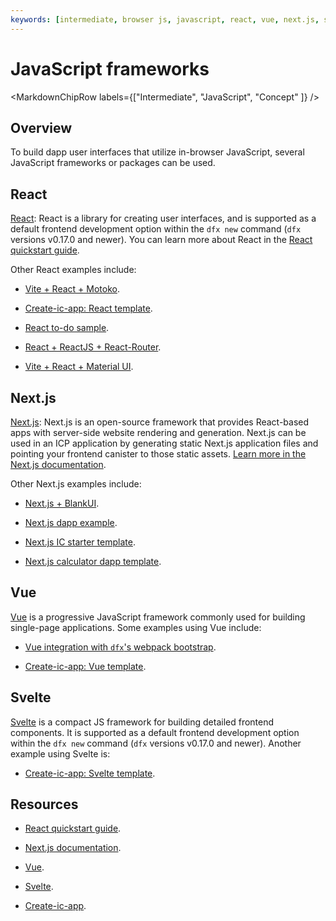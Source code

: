 ```yaml
---
keywords: [intermediate, browser js, javascript, react, vue, next.js, svelte, frameworks]
---
```



# JavaScript frameworks

<MarkdownChipRow labels={["Intermediate", "JavaScript", "Concept" ]} />

## Overview

To build dapp user interfaces that utilize in-browser JavaScript, several JavaScript frameworks or packages can be used.

## React

[React](/docs/current/developer-docs/getting-started/quickstart/react-quickstart): React is a library for creating user interfaces, and is supported as a default frontend development option within the `dfx new` command (`dfx` versions v0.17.0 and newer). You can learn more about React in the [React quickstart guide](/docs/current/developer-docs/getting-started/quickstart/react-quickstart).

Other React examples include:

- [Vite + React + Motoko](https://github.com/rvanasa/vite-react-motoko).

- [Create-ic-app: React template](https://github.com/MioQuispe/create-ic-app/tree/main/template-react).

- [React to-do sample](https://github.com/ORIGYN-SA/todos-react-native-dfinity).

- [React + ReactJS + React-Router](https://github.com/rbolog/dfinity_reactJs_reactRouter_babel).

- [Vite + React + Material UI](https://github.com/ferMartz/ic-firestarter).

## Next.js

[Next.js](/docs/current/developer-docs/web-apps/application-frontends/existing-frontend/#nextjs): Next.js is an open-source framework that provides React-based apps with server-side website rendering and generation. Next.js can be used in an ICP application by generating static Next.js application files and pointing your frontend canister to those static assets. [Learn more in the Next.js documentation](/docs/current/developer-docs/web-apps/application-frontends/existing-frontend/#nextjs).

Other Next.js examples include:

- [Next.js + BlankUI](https://github.com/Magvin/nextjs-icp).

- [Next.js dapp example](https://github.com/warashibe/nextdapp).

- [Next.js IC starter template](https://github.com/beyond009/nextjs-ic-starter).

- [Next.js calculator dapp template](https://github.com/gbonumore/index-calculator).


## Vue

[Vue](https://vuejs.org/) is a progressive JavaScript framework commonly used for building single-page applications. Some examples using Vue include:

- [Vue integration with `dfx`'s webpack bootstrap](https://github.com/nop33/dfinity-vue).

- [Create-ic-app: Vue template](https://github.com/MioQuispe/create-ic-app/tree/main/template-vue).


## Svelte

[Svelte](https://svelte.dev/) is a compact JS framework for building detailed frontend components. It is supported as a default frontend development option within the `dfx new` command (`dfx` versions v0.17.0 and newer). Another example using Svelte is:

- [Create-ic-app: Svelte template](https://github.com/MioQuispe/create-ic-app/tree/main/template-svelte).

## Resources

- [React quickstart guide](/docs/current/developer-docs/getting-started/quickstart/react-quickstart).

- [Next.js documentation](/docs/current/developer-docs/web-apps/application-frontends/existing-frontend/#nextjs).

- [Vue](https://vuejs.org/).

- [Svelte](https://svelte.dev/).

- [Create-ic-app](https://github.com/MioQuispe/create-ic-app/tree/main).
